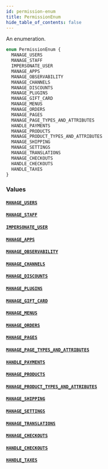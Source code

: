 ```yaml
---
id: permission-enum
title: PermissionEnum
hide_table_of_contents: false
---
```


An enumeration.

```graphql
enum PermissionEnum {
  MANAGE_USERS
  MANAGE_STAFF
  IMPERSONATE_USER
  MANAGE_APPS
  MANAGE_OBSERVABILITY
  MANAGE_CHANNELS
  MANAGE_DISCOUNTS
  MANAGE_PLUGINS
  MANAGE_GIFT_CARD
  MANAGE_MENUS
  MANAGE_ORDERS
  MANAGE_PAGES
  MANAGE_PAGE_TYPES_AND_ATTRIBUTES
  HANDLE_PAYMENTS
  MANAGE_PRODUCTS
  MANAGE_PRODUCT_TYPES_AND_ATTRIBUTES
  MANAGE_SHIPPING
  MANAGE_SETTINGS
  MANAGE_TRANSLATIONS
  MANAGE_CHECKOUTS
  HANDLE_CHECKOUTS
  HANDLE_TAXES
}
```

### Values

#### [`MANAGE_USERS`](#)

#### [`MANAGE_STAFF`](#)

#### [`IMPERSONATE_USER`](#)

#### [`MANAGE_APPS`](#)

#### [`MANAGE_OBSERVABILITY`](#)

#### [`MANAGE_CHANNELS`](#)

#### [`MANAGE_DISCOUNTS`](#)

#### [`MANAGE_PLUGINS`](#)

#### [`MANAGE_GIFT_CARD`](#)

#### [`MANAGE_MENUS`](#)

#### [`MANAGE_ORDERS`](#)

#### [`MANAGE_PAGES`](#)

#### [`MANAGE_PAGE_TYPES_AND_ATTRIBUTES`](#)

#### [`HANDLE_PAYMENTS`](#)

#### [`MANAGE_PRODUCTS`](#)

#### [`MANAGE_PRODUCT_TYPES_AND_ATTRIBUTES`](#)

#### [`MANAGE_SHIPPING`](#)

#### [`MANAGE_SETTINGS`](#)

#### [`MANAGE_TRANSLATIONS`](#)

#### [`MANAGE_CHECKOUTS`](#)

#### [`HANDLE_CHECKOUTS`](#)

#### [`HANDLE_TAXES`](#)

